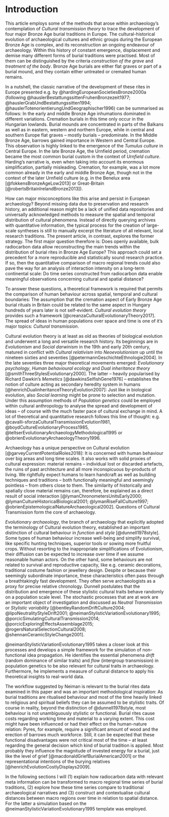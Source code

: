 # Introduction {#introduction}

This article employs some of the methods that arose within archaeology's contemplation of *Cultural transmission theory* to trace the development of four major Bronze Age burial traditions in Europe. The cultural-historical evolution of archaeological cultures and ethnic groups during the European Bronze Age is complex, and its reconstruction an ongoing endeavour of archaeology. Within this history of constant emergence, displacement and demise many different forms of burial traditions were practised. Most of them can be distinguished by the criteria *construction of the grave* and *treatment of the body*. Bronze Age burials are either flat graves or part of a burial mound, and they contain either untreated or cremated human remains. 

In a nutshell, the classic narrative of the development of these rites in Europe presented e.g. by @hardingEuropeanSocietiesBronze2000a (following @hauslerBestattungssittenFruhenBronzezeit1977; @hauslerGrabUndBestattungssitten1994; @hauslerTotenorientierungUndGeographischer1996) can be summarised as follows: In the early and middle Bronze Age inhumations dominated in different variations. Cremation burials in this time only occur in the Hungarian lowlands. Burial mounds are concentrated in parts of the Balkans as well as in eastern, western and northern Europe, while in central and southern Europe flat graves -- mostly burials -- predominate. In the Middle Bronze Age, barrows gained importance in Western and Central Europe. This observation is highly linked to the emergence of the *Tumulus culture* in Central Europe. In the late Bronze Age, the Urnfield period, cremation became the most common burial custom in the context of *Urnfield culture*. Harding's narrative is, even when taking into account its enormous simplification, partially misleading. Cremation, for example, was a lot more common already in the early and middle Bronze Age, though not in the context of the later Urnfield culture (e.g. in the Benelux area [@fokkensBronzeAgeLow2013] or Great-Britain [@robertsBritainIrelandBronze2013]).

How can major misconceptions like this arise and persist in European archaeology? Beyond missing data due to preservation and research history, an additional reason might be a lack of unified data repositories and universally acknowledged methods to measure the spatial and temporal distribution of cultural phenomena. Instead of directly querying archives with quantitative information, the typical process for the creation of large-scale syntheses is still to manually excerpt the literature of all relevant, local research traditions. The present article, in contrast, explores the former strategy. The first major question therefore is: Does openly available, bulk radiocarbon data allow reconstructing the main trends within the distribution of burial rites in Bronze Age Europe? This approach could set a precedent for a more reproducible and statistically sound research practice. If so, then the quantitative comparison of macro regional trends could also pave the way for an analysis of interaction intensity on a long-term continental scale: Do time series constructed from radiocarbon data enable meaningful observations concerning cultural and spatial distance?

To answer these questions, a theoretical framework is required that permits the comparison of human behaviour across spatial, temporal and cultural boundaries: The assumption that the cremation aspect of Early Bronze Age burial rituals in Britain could be related to the same aspect in Hungary hundreds of years later is not self-evident. *Cultural evolution theory* provides such a framework [@creanzaCulturalEvolutionaryTheory2017]. The spread of ideas in human populations over space and time is one of it's major topics: *Cultural transmission*.

Cultural evolution theory is at least as old as theories of biological evolution and underwent a long and versatile research history. Its beginnings are in *Evolutionism* and *Social darwinism* in the 19th and early 20th century, matured in conflict with *Cultural relativism* into *Neoevolutionism* up until the nineteen sixties and seventies [@petermannGeschichteEthnologie2004]. In the late seventies three major theoretical movements emerged: *Evolutionary psychology*, *Human behavioural ecology* and *Dual inheritance theory* [@smithThreeStylesEvolutionary2000]. The latter -- heavily popularised by Richard Dawkin's *Memetics* [@dawkinsSelfishGene1976] -- establishes the notion of culture acting as secondary heredity system in humans [@henrichDualinheritanceTheoryEvolution2007]: Just like in biological evolution, also *Social learning* might be prone to selection and mutation. Under this assumption methods of *Population genetics* could be employed within cultural anthropology to analyse the spread and development of ideas -- of course with the much faster pace of cultural exchange in mind. A lot of theoretical and quantitative research follows this line of thought: e.g. @cavalli-sforzaCulturalTransmissionEvolution1981, @boydCultureEvolutionaryProcess1985, @teltserEvolutionaryArchaeologyMethodological1995 or @obrienEvolutionaryArchaeologyTheory1996.

Archaeology has a unique perspective on Cultural evolution [@garveyCurrentPotentialRoles2018]: It is concerned with human behaviour over big areas and long time scales. It also works with solid proxies of cultural expression: material remains -- individual lost or discarded artefacts, the ruins of past architecture and all more inconspicuous by-products of living. We rightfully expect humans to learn handcraft as well as building techniques and traditions  -- both functionally meaningful and seemingly pointless -- from others close to them. The similarity of historically and spatially close material remains can, therefore, be explained as a direct result of social interaction [@lymanChronometersUnitsEarly2000; @lymanCultureHistoricalBiological2001; @lymanRiseFallCulture1997; @obrienEpistemologicalNatureArchaeological2002]. Questions of Cultural Transmission form the core of archaeology.

*Evolutionary archaeology*, the branch of archaeology that explicitly adopted the terminology of Cultural evolution theory, established an important distinction of cultural behaviour in *function* and *style* [@dunnell1978style]. Some types of human behaviour increase well-being and simplify survival, like specific hunting techniques, superior tools or sowing more fruitful crops. Without resorting to the inappropriate simplifications of Evolutionism, their diffusion can be expected to increase over time if we assume reasonable human actors. On the other hand, some behaviours are not related to survival and reproductive capacity, like e.g. ceramic decorations, traditional costume fashion or jewellery design. Despite or because their seemingly subordinate importance, these characteristics often pass through a breathtakingly fast development. They often serve archaeologists as a proxy for precise relative chronology. Dunnell postulates that the distribution and emergence of these stylistic cultural traits behave randomly on a population scale level. The stochastic processes that are at work are an important object of investigation and discussed as *Neutral Transmission* or *Stylistic variability* [@bentleyRandomDriftCulture2004; @lipoNeutralityStyleDrift2001; @neimanStylisticVariationEvolutionary1995; @porcicSimulatingCulturalTransmission2014; @porcicExploringEffectsAssemblage2015; @rogersNaturalSelectionCultural2008; @shennanCeramicStyleChange2001]. 

@neimanStylisticVariationEvolutionary1995 takes a closer look at this processes and develops a simple framework for the simulation of non-functional idea propagation. He identifies the essential phenomena *drift* (random dominance of similar traits) and *flow* (intergroup transmission) in population genetics to be also relevant for cultural traits in archaeology. Furthermore, he implements a measure of cultural distance to apply his theoretical insights to real-world data. 

The workflow suggested by Neiman is relevant to the burial rites data examined in this paper and was an important methodological inspiration: As burial traditions are ritualised behaviour and most of the time heavily linked to religious and spiritual beliefs they can be assumed to be stylistic traits. Of course in reality, beyond the distinction of @dunnell1978style, most behaviour is not unambiguously stylistic or functional. Burial rites cause costs regarding working time and material to a varying extent. This cost might have been influenced or had their effect on the human-nature relation: Pyres, for example, require a significant amount of wood and the erection of barrows much workforce. Still, it can be expected that these functional disadvantages were not critical most of the time -- at least regarding the general decision which kind of burial tradition is applied. Most probably they influence the magnitude of invested energy for a burial, just like the level of grief [@macdonaldGriefBurialAmerican2001] or the representational intentions of the burying relatives [@henrichEvolutionCostlyDisplays2009].

In the following sections I will (1) explain how radiocarbon data with relevant meta information can be transformed to macro regional time series of burial traditions, (2) explore how these time series compare to traditional archaeological narratives and (3) construct and contextualise cultural distances between macro regions over time in relation to spatial distance. For the latter a simulation based on the @neimanStylisticVariationEvolutionary1995 template was employed.
